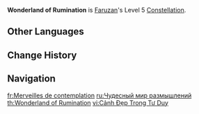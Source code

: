{{Constellation Infobox
|image         = Constellation Wonderland of Rumination.png
|character     = Faruzan
|level         = 5
|description   = Increases the Level of [[The Wind's Secret Ways]] by 3.<br>Maximum upgrade level is 15.
|utility1      = Talent Level Increase
|utility2      = Elemental Burst Level Increase
}}
'''Wonderland of Rumination''' is [[Faruzan]]'s Level 5 [[Constellation]].

<!--
==Gameplay Notes==
--><!--
==Preview==
{{Preview
|file={{subst:PAGENAME}} Preview
}}
-->
==Other Languages==
{{Other Languages
|en      = Wonderland of Rumination
|zhs     = 繁想奇境
|zhs_rm  = Fánxiǎng Qíjìng
|zht     = 繁想奇境
|zht_rm  = Fánxiǎng Qíjìng
|zh_tl   =
|ja      = 思慮奇境
|ja_rm   = Shiryo Kikyou
|ja_tl   = 
|ko      = 기묘한 사려의 영역
|ko_rm   = Gimyohan Saryeo-ui Yeongyeok
|ko_tl   = Strange Area of Thought
|es      = Plano de la reflexión
|es_tl   = Plane of Reflexion
|es_note = Plane as in "Level of Reflexion"
|fr      = Merveilles de contemplation
|fr_tl   = Wonders of Contemplation
|ru      = Чудесный мир размышлений
|ru_tl   = Wonderland of Reflections
|th      = Wonderland of Rumination
|vi      = Cảnh Đẹp Trong Tư Duy
|vi_tl   = 
|de      = Wunderland des Nachdenkens
|de_tl   = Wonderland of Contemplation
|id      = Wonderland of Rumination
|pt      = Maravilhas da Contemplação
|pt_tl   = Wonders of the Contemplation
|tr      = Düşünce Çokluğu Diyarı
|tr_tl   = Land of Many Thoughts
|it      = Paradiso della contemplazione
|it_tl   = Contemplation Paradise
}}

==Change History==
{{Change History|3.3}}

==Navigation==
{{Talent Navbox|Faruzan}}

[[fr:Merveilles de contemplation]]
[[ru:Чудесный мир размышлений]]
[[th:Wonderland of Rumination]]
[[vi:Cảnh Đẹp Trong Tư Duy]]